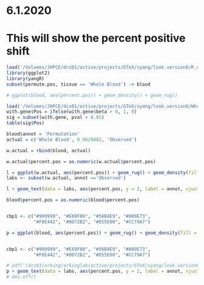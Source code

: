 # 6.1.2020

# This will show the percent positive shift
```r
load('/Volumes/JHPCE/dcs01/active/projects/GTeX/syang/look.version8/R_objects/permute.pos.blood1000.rds')
library(ggplot2)
library(yangR)
subset(permute.pos, tissue == 'Whole Blood') -> blood

# ggplot(blood, aes(percent.pos)) + geom_density() + geom_rug()

load('/Volumes/JHPCE/dcs01/active/projects/GTeX/syang/look.version8/Whole Blood/with.gene.rds')
with.gene$Pos = ifelse(with.gene$beta > 0, 1, 0)
sig = subset(with.gene, pval < 0.05)
table(sig$Pos)

blood$annot = 'Permutation'
actual = c('Whole Blood', 0.9629882, 'Observed')

w.actual = rbind(blood, actual)

w.actual$percent.pos = as.numeric(w.actual$percent.pos)

l = ggplot(w.actual, aes(percent.pos)) + geom_rug() + geom_density(fill = 'lightblue') 
labs <- subset(w.actual, annot =='Observed')

l + geom_text(data = labs, aes(percent.pos, y = 2, label = annot, vjust = -0.5), angle = 90, col = 'black') + geom_vline(xintercept = labs$percent.pos, lty = 2, colour = "gray50") + xlab('Percent of nominally significant genes with positive effect sizes')

blood$percent.pos = as.numeric(blood$percent.pos)


cbp1 <- c("#999999", "#E69F00", "#56B4E9", "#009E73",
          "#F0E442", "#0072B2", "#D55E00", "#CC79A7")

p = ggplot(blood, aes(percent.pos)) + geom_rug() + geom_density(fill = cbp1[1]) 


cbp1 <- c("#999999", "#E69F00", "#56B4E9", "#009E73",
          "#F0E442", "#0072B2", "#D55E00", "#CC79A7")

# pdf('/dcs01/arking/arkinglab/active/projects/GTeX/syang/look.version8/shift2.pdf', width = 8, height = 5)
p + geom_text(data = labs, aes(percent.pos, y = 2, label = annot, vjust = -0.5), angle = 90, col = 'black') + geom_vline(xintercept = labs$percent.pos, lty = 2, colour = "gray50") + xlab('Percent of nominally significant genes with positive effect estimates') + scale_x_continuous(breaks = seq(0,1,0.1), limits = c(0,1)) + theme_classic() + scale_colour_manual(values=cbp1)
# dev.off()
```